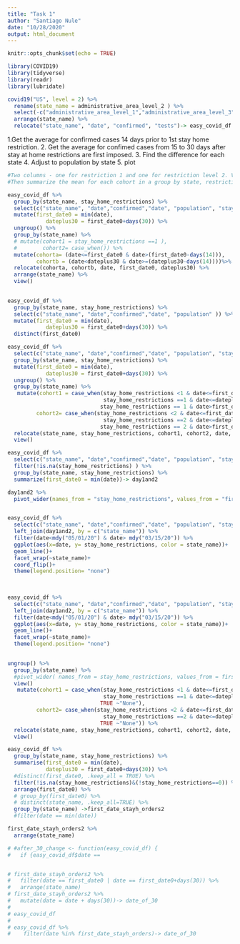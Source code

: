 ```yaml
---
title: "Task 1"
author: "Santiago Nule"
date: "10/28/2020"
output: html_document
---
```


```r
knitr::opts_chunk$set(echo = TRUE)
```

```r
library(COVID19)
library(tidyverse)
library(readr)
library(lubridate)
```


```r
covid19("US", level = 2) %>%
  rename(state_name = administrative_area_level_2 ) %>% 
  select(-c("administrative_area_level_1","administrative_area_level_3","latitude","longitude","currency", "administrative_area_level_1")) %>% 
  arrange(state_name) %>% 
  relocate("state_name", "date", "confirmed", "tests")-> easy_covid_df


```

1.Get the average for confirmed cases 14 days prior to 1st stay home restriction.
2. Get the average for confimed cases from 15 to 30 days after stay at home restrictions are first imposed. 
3. Find the difference for each state
4. Adjust to population by state
5. plot


```r
#Two columns - one for restriction 1 and one for restriction level 2. Values would be a, b and none in each. The a is the before restriction group (first date - )and the b is the after restriction group (firstdate + 30  ) and then none for dates not in the cohort.
#Then summarize the mean for each cohort in a group by state, restriction level, cohort.

easy_covid_df %>% 
  group_by(state_name, stay_home_restrictions) %>% 
  select(c("state_name", "date","confirmed","date", "population", "stay_home_restrictions" )) %>% 
  mutate(first_date0 = min(date),
            dateplus30 = first_date0+days(30)) %>% 
  ungroup() %>% 
  group_by(state_name) %>% 
  # mutate(cohort1 = stay_home_restrictions ==1 ),  
  #        cohort2= case_when()) %>%  
  mutate(cohorta= (date<=first_date0 & date>(first_date0-days(14))),
         cohortb = (date<dateplus30 & date>=(dateplus30-days(14))))%>%
  relocate(cohorta, cohortb, date, first_date0, dateplus30) %>% 
  arrange(state_name) %>% 
  view()
  

```

```r
easy_covid_df %>% 
  group_by(state_name, stay_home_restrictions) %>% 
  select(c("state_name", "date","confirmed","date", "population" )) %>% 
  mutate(first_date0 = min(date),
            dateplus30 = first_date0+days(30)) %>% 
  distinct(first_date0)
```

```r
easy_covid_df %>% 
  select(c("state_name", "date","confirmed","date", "population", "stay_home_restrictions" )) %>% 
  group_by(state_name, stay_home_restrictions) %>% 
  mutate(first_date0 = min(date),
            dateplus30 = first_date0+days(30)) %>% 
  ungroup() %>% 
  group_by(state_name) %>% 
   mutate(cohort1 = case_when(stay_home_restrictions <1 & date<=first_date0 & date>(first_date0-days(14))~"a",
                              stay_home_restrictions ==1 & date<=dateplus30 & date>=(dateplus30-days(14))~"b",
                             stay_home_restrictions == 1 & date>first_date0 & date<(dateplus30-days(14))| date<(first_date0-days(14))| date>(dateplus30) | stay_home_restrictions != 1 ~"None"),
         cohort2= case_when(stay_home_restrictions <2 & date<=first_date0 & date>(first_date0-days(14))~"a",
                              stay_home_restrictions ==2 & date<=dateplus30 & date>=(dateplus30-days(14))~"b",
                             stay_home_restrictions == 2 & date>first_date0 & date<(dateplus30-days(14))| date<(first_date0-days(14))| date>(dateplus30) | stay_home_restrictions != 2 ~"None")) %>%  
  relocate(state_name, stay_home_restrictions, cohort1, cohort2, date, first_date0, dateplus30) %>% 
  view()
```


```r
easy_covid_df %>% 
  select(c("state_name", "date","confirmed","date", "population", "stay_home_restrictions" )) %>%
  filter(!is.na(stay_home_restrictions) ) %>% 
  group_by(state_name, stay_home_restrictions) %>% 
  summarize(first_date0 = min(date))-> day1and2

day1and2 %>% 
  pivot_wider(names_from = "stay_home_restrictions", values_from = "first_date0", names_prefix= "R-")->day1and2



```

```r
easy_covid_df %>% 
  select(c("state_name", "date","confirmed","date", "population", "stay_home_restrictions" )) %>%
  left_join(day1and2, by = c("state_name")) %>%
  filter(date<mdy("05/01/20") & date> mdy("03/15/20")) %>% 
  ggplot(aes(x=date, y= stay_home_restrictions, color = state_name))+
  geom_line()+
  facet_wrap(~state_name)+
  coord_flip()+
  theme(legend.position= "none")
  
  
```
```r
easy_covid_df %>% 
  select(c("state_name", "date","confirmed","date", "population", "stay_home_restrictions" )) %>%
  left_join(day1and2, by = c("state_name")) %>%
  filter(date<mdy("05/01/20") & date> mdy("03/15/20")) %>% 
  ggplot(aes(x=date, y= stay_home_restrictions, color = state_name))+
  geom_line()+
  facet_wrap(~state_name)+
  theme(legend.position= "none")
  
```



```r
ungroup() %>% 
  group_by(state_name) %>% 
  #pivot_wider( names_from = stay_home_restrictions, values_from = first_date0, names_prefix = "R-") %>% 
  view()
   mutate(cohort1 = case_when(stay_home_restrictions <1 & date<=first_date0 & date>(first_date0-days(14))~"a",
                              stay_home_restrictions ==1 & date<=dateplus30 & date>=(dateplus30-days(14))~"b",
                             TRUE ~"None"),
         cohort2= case_when(stay_home_restrictions <2 & date<=first_date0 & date>(first_date0-days(14))~"a",
                              stay_home_restrictions ==2 & date<=dateplus30 & date>=(dateplus30-days(14))~"b",
                             TRUE ~"None")) %>%  
  relocate(state_name, stay_home_restrictions, cohort1, cohort2, date, first_date0, dateplus30) %>% 
  view()
```


```r
easy_covid_df %>% 
  group_by(state_name, stay_home_restrictions) %>% 
  summarise(first_date0 = min(date),
            dateplus30 = first_date0+days(30)) %>% 
  #distinct(first_date0, .keep_all = TRUE) %>% 
  filter(!is.na(stay_home_restrictions)&(!stay_home_restrictions==0)) %>% 
  arrange(first_date0) %>% 
  # group_by(first_date0) %>% 
  # distinct(state_name, .keep_all=TRUE) %>% 
  group_by(state_name) ->first_date_stayh_orders2
  #filter(date == min(date))

first_date_stayh_orders2 %>% 
  arrange(state_name)

# #after_30_change <- function(easy_covid_df) {
#   if {easy_covid_df$date == 


# first_date_stayh_orders2 %>% 
#   filter(date == first_date0 | date == first_date0+days(30)) %>% 
#   arrange(state_name)
# first_date_stayh_orders2 %>% 
#   mutate(date = date + days(30))-> date_of_30
# 
# easy_covid_df
# 
# easy_covid_df %>% 
#    filter(date %in% first_date_stayh_orders)-> date_of_30
```

